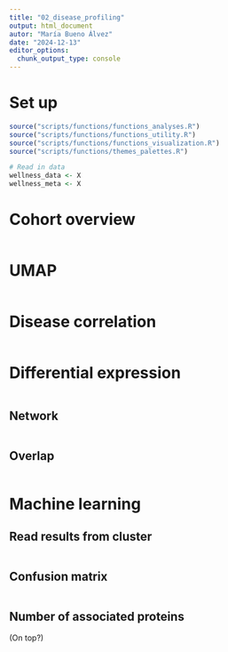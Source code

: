 ```yaml
---
title: "02_disease_profiling"
output: html_document
autor: "María Bueno Álvez"
date: "2024-12-13"
editor_options: 
  chunk_output_type: console
---
```


# Set up

```r
source("scripts/functions/functions_analyses.R")
source("scripts/functions/functions_utility.R")
source("scripts/functions/functions_visualization.R")
source("scripts/functions/themes_palettes.R")

# Read in data
wellness_data <- X
wellness_meta <- X
```


# Cohort overview

```r

```

# UMAP

```r

```

# Disease correlation

```r

```

# Differential expression

```r

```

## Network

```r

```

## Overlap

```r

```

# Machine learning 

## Read results from cluster 

```r

```

## Confusion matrix

```r

```

## Number of associated proteins 

(On top?)

```r

```

